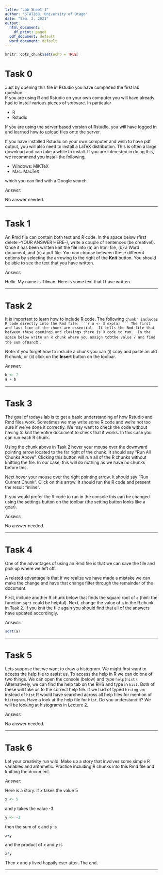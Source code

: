 ```yaml
---
title: "Lab Sheet 1"
author: "STAT260, University of Otago"
date: "Sem. 2, 2021"
output:
  html_document:
    df_print: paged
  pdf_document: default
  word_document: default
---
```


```r
knitr::opts_chunk$set(echo = TRUE)
```


# Task 0

Just by opening this file in Rstudio you have completed the first lab question.  
If you are using R and Rstudio on your own computer you will have already had to install various pieces of software.  In particular

- R
- Rstudio

If you are using the server based version of Rstudio, you will have logged in and learned how to upload files onto the server.

If you have installed Rstudio on your own computer and wish to have pdf output, you will also need to install a LaTeX distribution.  This is often a large download and can take a while to install.  If you are interested in doing this, we recommend you install the following,

- Windows: MiKTeX
- Mac: MacTeX

which you can find with a Google search.

_Answer:_

No answer needed.

******

# Task 1 

An Rmd file can contain both text and R code. In the space below (first delete --YOUR ANSWER HERE--), write a couple of sentences (be creative!).  Once it has been written knit the file into (a) an html file, (b) a Word document, and (c) a pdf file. You can choose between these different options by selecting the arrowing to the right of the **Knit** button. You should be able to see the text that you have written.

_Answer:_

Hello. My name is Tilman. Here is some text that I have written.

******

# Task 2

It is important to learn how to include R code.  The following `chunk' includes R code directly into the Rmd file:
```r
a <- 3
exp(a)
```
The first and last line of the chunk are essential.  It tells the Rmd file that between these openings and closings there is R code to run.  In the space below write an R chunk where you assign to `b` the value 7 and find the sum of `a` and `b`.

Note: if you forget how to include a chunk you can (i) copy and paste an old R chunk, or (ii) click on the **Insert** button on the toolbar.

_Answer:_

```r
b <- 7
a + b
```


******

# Task 3

The goal of todays lab is to get a basic understanding of how Rstudio and Rmd files work.  Sometimes we may write some R code and we're not too sure if we've done it correctly.  We may want to check the code without having to knit the entire document to check that it works.  In this case you can run each R chunk.  

Using the chunk above in Task 2 hover your mouse over the downward pointing arrow located to the far right of the chunk.  It should say "Run All Chunks Above".  Clicking this button will run all of the R chunks without knitting the file.  In our case, this will do nothing as we have no chunks before this.  

Next hover your mouse over the right pointing arrow.  It should say "Run Current Chunk".  Click on this arrow.  It should run the R code and present the result "inline".   

If you would prefer the R code to run in the console this can be changed using the settings button on the toolbar (the setting button looks like a gear).

_Answer:_

No answer needed.

******

# Task 4 

One of the advantages of using an Rmd file is that we can save the file and pick up where we left off.

A related advantage is that if we realize we have made a mistake we can make the change and have that change filter through the remainder of the document.

First, include another R chunk below that finds the square root of `a` (hint: the function `sqrt` could be helpful).  Next, change the value of `a` in the R chunk in Task 2.  If you knit the file again you should find that all of the answers have updated accordingly.

_Answer:_

```r
sqrt(a)
```

******

# Task 5

Lets suppose that we want to draw a histogram.  We might first want to access the help file to assist us.  To access the help in R we can do one of two things.  We can open the console (below) and type `help(hist)`.  Alternatively, we can find the help tab on the RHS and type in `hist`.  Both of these will take us to the correct help file.  If we had of typed `histogram` instead of `hist` R would have searched across all help files for mention of `histogram`.  Have a look at the help file for `hist`.  Do you understand it?  We will be looking at histograms in Lecture 2.

_Answer:_

No answer needed.

******

# Task 6

Let your creativity run wild.  Make up a story that involves some simple R variables and arithmetic.  Practice including R chunks into this Rmd file and knitting the document.

_Answer:_

Here is a story.  If $x$ takes the value 5
```r
x <- 5
```
and $y$ takes the value -3
```r
y <- -3
```
then the sum of $x$ and $y$ is
```r
x+y
```
and the product of $x$ and $y$ is
```r
x*y
```
Then $x$ and $y$ lived happily ever after. The end.

******
